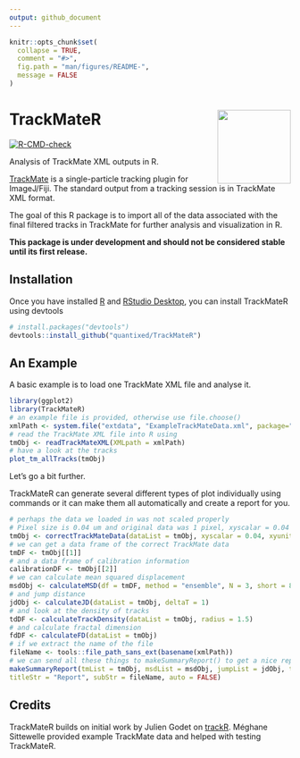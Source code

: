 ```yaml
---
output: github_document
---
```


<!-- README.md is generated from README.Rmd. Please edit that file -->

```r
knitr::opts_chunk$set(
  collapse = TRUE,
  comment = "#>",
  fig.path = "man/figures/README-",
  message = FALSE
)
```

# TrackMateR <a href='https://quantixed.github.io/TrackMateR/'><img src='man/figures/logo.png' align="right" height="131.5" /></a>

<!-- badges: start -->
[![R-CMD-check](https://github.com/quantixed/TrackMateR/actions/workflows/R-CMD-check.yaml/badge.svg)](https://github.com/quantixed/TrackMateR/actions/workflows/R-CMD-check.yaml)
<!-- badges: end -->

Analysis of TrackMate XML outputs in R.

[TrackMate](https://imagej.net/plugins/trackmate/) is a single-particle tracking plugin for ImageJ/Fiji.
The standard output from a tracking session is in TrackMate XML format.

The goal of this R package is to import all of the data associated with the final filtered tracks in TrackMate for further analysis and visualization in R.

**This package is under development and should not be considered stable until its first release.**

## Installation

Once you have installed [R](https://cran.rstudio.com) and [RStudio Desktop](https://www.rstudio.com/products/rstudio/download/), you can install TrackMateR using devtools

```r
# install.packages("devtools")
devtools::install_github("quantixed/TrackMateR")
```

## An Example

A basic example is to load one TrackMate XML file and analyse it.

```r
library(ggplot2)
library(TrackMateR)
# an example file is provided, otherwise use file.choose()
xmlPath <- system.file("extdata", "ExampleTrackMateData.xml", package="TrackMateR")
# read the TrackMate XML file into R using
tmObj <- readTrackMateXML(XMLpath = xmlPath)
# have a look at the tracks
plot_tm_allTracks(tmObj)
```

Let's go a bit further.

TrackMateR can generate several different types of plot individually using commands or it can make them all automatically and create a report for you.


```r
# perhaps the data we loaded in was not scaled properly
# Pixel size is 0.04 um and original data was 1 pixel, xyscalar = 0.04
tmObj <- correctTrackMateData(dataList = tmObj, xyscalar = 0.04, xyunit = "um")
# we can get a data frame of the correct TrackMate data 
tmDF <- tmObj[[1]]
# and a data frame of calibration information
calibrationDF <- tmObj[[2]]
# we can calculate mean squared displacement
msdObj <- calculateMSD(df = tmDF, method = "ensemble", N = 3, short = 8)
# and jump distance
jdObj <- calculateJD(dataList = tmObj, deltaT = 1)
# and look at the density of tracks
tdDF <- calculateTrackDensity(dataList = tmObj, radius = 1.5)
# and calculate fractal dimension
fdDF <- calculateFD(dataList = tmObj)
# if we extract the name of the file
fileName <- tools::file_path_sans_ext(basename(xmlPath))
# we can send all these things to makeSummaryReport() to get a nice report of our dataset
makeSummaryReport(tmList = tmObj, msdList = msdObj, jumpList = jdObj, tddf = tdDF, fddf = fdDF,
titleStr = "Report", subStr = fileName, auto = FALSE)
```

## Credits

TrackMateR builds on initial work by Julien Godet on [trackR](https://github.com/jgodet/trackR).
Méghane Sittewelle provided example TrackMate data and helped with testing TrackMateR.
